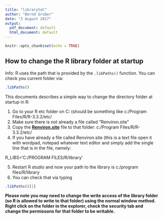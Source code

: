 ```yaml
---
title: "librarytoC"
author: "Bernd Gruber"
date: "3 August 2017"
output:
  pdf_document: default
  html_document: default
---
```


```r
knitr::opts_chunk$set(echo = TRUE)
```

## How to change the R library folder at startup

Info: R uses the path that is provided by the ```.libPaths()``` function. You can check you current folder via:

```r
.libPaths()
```



This documents describes a simple way to change the directory folder at startup in R:

1.	Go to your R etc folder on C: (should be something like c:/Program Files/R/R-3.3.2/etc/
2.	Make sure there is not already a file called “Renviron.site”
3.	Copy the [**Renviron.site**](https://github.com/green-striped-gecko/rblog) file to that folder: c:/Program Files/R/R-3.3.2/etc/
4.	If you have already a file called Renviron.site (this is a text file open it with wordpad, notepad whatever text editor and simply add the single line that is in the file, namely: 

R_LIBS='C:/PROGRAM FILES/R/library'

5.	Restart R studio and now your path to the library is c:/program files/R/library 
6.	You can check that via typing

```r
.libPaths()[1]
```


**Please note you may need to change the write access of the library folder (so R is allowed to write to that folder) using the normal window method. Right click on the folder in the explorer, check the security tab and change the permissons for that folder to be writable.**

